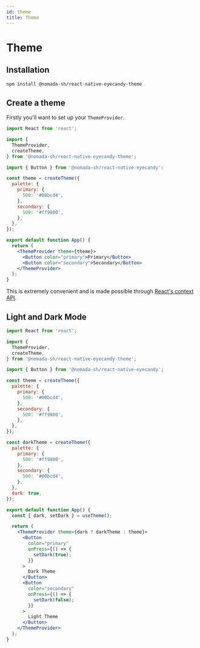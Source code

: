 ```yaml
---
id: theme
title: Theme
---
```


# Theme

## Installation

```bash npm2yarn
npm install @nomada-sh/react-native-eyecandy-theme
```

## Create a theme

Firstly you'll want to set up your `ThemeProvider`.

```jsx
import React from 'react';

import {
  ThemeProvider,
  createTheme,
} from '@nomada-sh/react-native-eyecandy-theme';

import { Button } from '@nomada-sh/react-native-eyecandy';

const theme = createTheme({
  palette: {
    primary: {
      500: '#00bcd4',
    },
    secondary: {
      500: '#ff9800',
    },
  },
});

export default function App() {
  return (
    <ThemeProvider theme={theme}>
      <Button color="primary">Primary</Button>
      <Button color="secondary">Secondary</Button>
    </ThemeProvider>
  );
}
```

This is extremely convenient and is made possible through [React's context API](https://reactjs.org/docs/context.html).

## Light and Dark Mode

```jsx
import React from 'react';

import {
  ThemeProvider,
  createTheme,
} from '@nomada-sh/react-native-eyecandy-theme';

import { Button } from '@nomada-sh/react-native-eyecandy';

const theme = createTheme({
  palette: {
    primary: {
      500: '#00bcd4',
    },
    secondary: {
      500: '#ff9800',
    },
  },
});

const darkTheme = createTheme({
  palette: {
    primary: {
      500: '#ff9800',
    },
    secondary: {
      500: '#00bcd4',
    },
  },
  dark: true,
});

export default function App() {
  const { dark, setDark } = useTheme();

  return (
    <ThemeProvider theme={dark ? darkTheme : theme}>
      <Button
        color="primary"
        onPress={() => {
          setDark(true);
        }}
      >
        Dark Theme
      </Button>
      <Button
        color="secondary"
        onPress={() => {
          setDark(false);
        }}
      >
        Light Theme
      </Button>
    </ThemeProvider>
  );
}
```
